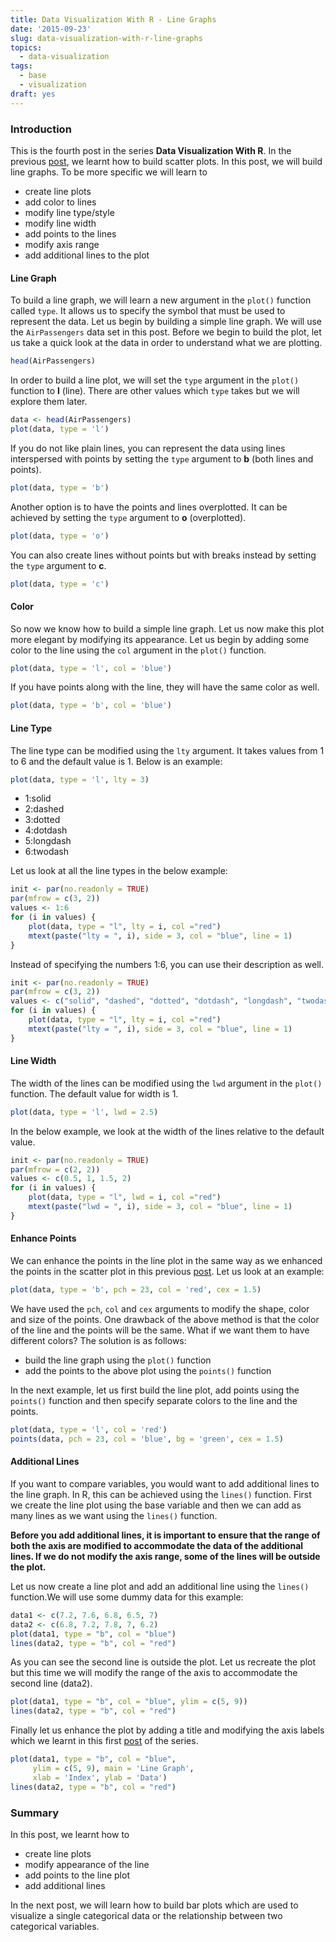 ```yaml
---
title: Data Visualization With R - Line Graphs
date: '2015-09-23'
slug: data-visualization-with-r-line-graphs
topics:
  - data-visualization
tags:
  - base
  - visualization
draft: yes
---
```


### Introduction

This is the fourth post in the series **Data Visualization With R**. In the previous [post](https://rsquaredacademy.github.io/post/data-visualization-with-r-scatter-plots/), we learnt how to build scatter plots. In this post, we will build line graphs. To be more specific we will learn to 

- create line plots
- add color to lines
- modify line type/style
- modify line width
- add points to the lines
- modify axis range
- add additional lines to the plot

#### Line Graph

To build a line graph, we will learn a new argument in the `plot()` function called `type`. It allows us to specify the symbol that must be used to represent the data. Let us begin by building a simple line graph. We will use the `AirPassengers` data set in this post. Before we begin to build the plot, let us take a quick look at the data in order to understand what we are plotting.

```r
head(AirPassengers)
```

In order to build a line plot, we will set the `type` argument in the `plot()` function to **l** (line). There are other values which `type` takes but we will explore them later.

```r
data <- head(AirPassengers)
plot(data, type = 'l')
```

If you do not like plain lines, you can represent the data using lines interspersed with points by setting the `type` argument to **b** (both lines and points).

```r
plot(data, type = 'b')
```

Another option is to have the points and lines overplotted. It can be achieved by setting the `type` argument to **o** (overplotted).

```r
plot(data, type = 'o')
```

You can also create lines without points but with breaks instead  by setting the `type` argument to **c**.

```r
plot(data, type = 'c')
```

#### Color

So now we know how to build a simple line graph. Let us now make this plot more elegant by modifying its appearance. Let us begin by adding some color to the line using the `col` argument in the `plot()` function.

```r
plot(data, type = 'l', col = 'blue')
```

If you have points along with the line, they will have the same color as well. 

```r
plot(data, type = 'b', col = 'blue')
```

#### Line Type

The line type can be modified using the `lty` argument. It takes values from 1 to 6 and the default value is 1. Below is an example:

```r
plot(data, type = 'l', lty = 3)
```


- 1:solid
- 2:dashed
- 3:dotted
- 4:dotdash
- 5:longdash
- 6:twodash

Let us look at all the line types in the below example:

```r
init <- par(no.readonly = TRUE)
par(mfrow = c(3, 2))
values <- 1:6
for (i in values) {
    plot(data, type = "l", lty = i, col ="red")
    mtext(paste("lty = ", i), side = 3, col = "blue", line = 1)
}
```

Instead of specifying the numbers 1:6, you can use their description as well.

```r
init <- par(no.readonly = TRUE)
par(mfrow = c(3, 2))
values <- c("solid", "dashed", "dotted", "dotdash", "longdash", "twodash")
for (i in values) {
    plot(data, type = "l", lty = i, col ="red")
    mtext(paste("lty = ", i), side = 3, col = "blue", line = 1)
}
```

#### Line Width

The width of the lines can be modified using the `lwd` argument in the `plot()` function. The default value for width is 1. 

```r
plot(data, type = 'l', lwd = 2.5)
```

In the below example, we look at the width of the lines relative to the default value.

```r
init <- par(no.readonly = TRUE)
par(mfrow = c(2, 2))
values <- c(0.5, 1, 1.5, 2)
for (i in values) {
    plot(data, type = "l", lwd = i, col ="red")
    mtext(paste("lwd = ", i), side = 3, col = "blue", line = 1)
}
```

#### Enhance Points

We can enhance the points in the line plot in the same way as we enhanced the points in the scatter plot in this previous [post](https://rsquaredacademy.github.io/post/data-visualization-with-r-scatter-plots/). Let us look at an example:

```r
plot(data, type = 'b', pch = 23, col = 'red', cex = 1.5)
```

We have used the `pch`, `col` and `cex` arguments to modify the shape, color and size of the points. One drawback of the above method is that the color of the line and the points will be the same. What if we want them to have different colors? The solution is as follows:

- build the line graph using the `plot()` function
- add the points to the above plot using the `points()` function

In the next example, let us first build the line plot, add points using the `points()` function and then specify separate colors to the line and the points.

```r
plot(data, type = 'l', col = 'red')
points(data, pch = 23, col = 'blue', bg = 'green', cex = 1.5)
```

#### Additional Lines

If you want to compare variables, you would want to add additional lines to the line graph. In R, this can be achieved using the `lines()` function. First we create the line plot using the base variable and then we can add as many lines as we want using the `lines()` function. 

**Before you add additional lines, it is important to ensure that the range of both the axis are modified to accommodate the data of the additional lines. If we do not modify the axis range, some of the lines will be outside the plot.**

Let us now create a line plot and add an additional line using the `lines()` function.We will use some dummy data for this example:

```r
data1 <- c(7.2, 7.6, 6.8, 6.5, 7)
data2 <- c(6.8, 7.2, 7.8, 7, 6.2)
plot(data1, type = "b", col = "blue")
lines(data2, type = "b", col = "red")
```

As you can see the second line is outside the plot. Let us recreate the plot but this time we will modify the range of the axis to accommodate the second line (data2).

```r
plot(data1, type = "b", col = "blue", ylim = c(5, 9))
lines(data2, type = "b", col = "red")
```

Finally let us enhance the plot by adding a title and modifying the axis labels which we learnt in this first [post](https://rsquaredacademy.github.io/post/data-visualization-with-r-title-and-axis-labels/) of the series.

```r
plot(data1, type = "b", col = "blue", 
     ylim = c(5, 9), main = 'Line Graph',
     xlab = 'Index', ylab = 'Data')
lines(data2, type = "b", col = "red")
```

### Summary

In this post, we learnt how to 

- create line plots 
- modify appearance of the line
- add points to the line plot
- add additional lines

In the next post, we will learn how to build bar plots which are used to visualize a single categorical data or the relationship between two categorical variables.